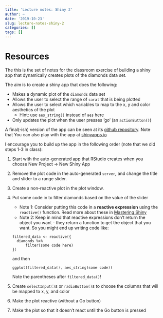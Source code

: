 ```yaml
---
title: 'Lecture notes: Shiny 2'
author: ~
date: '2019-10-23'
slug: lecture-notes-shiny-2
categories: []
tags: []
---
```


# Resources

The this is the set of notes for the classroom exercise of building a shiny app that dynamically creates plots of the diamonds data set.

The aim is to create a shiny app that does the following:

* Makes a dynamic plot of the `diamonds` data set
* Allows the user to select the range of `carat` that is being plotted
* Allows the user to select which variables to map to the x, y and color aesthetics of the plot
    * Hint: use `aes_string()` instead of `aes` here
* Only updates the plot when the user presses 'go' (an `actionButton()`)

A final(-ish) version of the app can be seen at its [github repository](https://github.com/adsteen/shiny_diamonds). Note that  You can also play with the app at [shinyapps.io](https://adsteen.shinyapps.io/diamonds_exercise/)

I encourage you to build up the app in the following order (note that we did steps 1-3 in class):

1. Start with the auto-generated app that RStudio creates when you choose New Project -> New Shiny App
2. Remove the plot code in the auto-generated `server`, and change the title and slider to a range slider.
3. Create a non-reactive plot in the plot window.
4. Put some code in to filter diamonds based on the value of the slider
    * Note 1: Consider putting this code in a **reactive expression** using the `reactive()` function. Read more about these in [Mastering Shiny](https://mastering-shiny.org/basic-reactivity.html#reactive-expressions-1)
    * Note 2: Keep in mind that reactive expressions don't return the object you want - they return a function to get the object that you want. So you might end up writing code like:
    ```
    filtered_data <- reactive({
      diamonds %>%
          filter(some code here)
    })
    ```
    and then
    
    ```
    ggplot(filtered_data(), aes_string(some code)) 
    ```
    
    Note the parentheses after `filtered_data()`!
5. Create `selectInput()`s or `radioButton()`s to choose the columns that will be mapped to x, y, and color
6. Make the plot reactive (without a Go button)
7. Make the plot so that it doesn't react until the Go button is pressed
